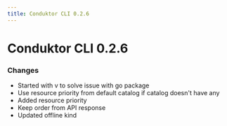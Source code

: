 ```yaml
---
title: Conduktor CLI 0.2.6
---
```

# Conduktor CLI 0.2.6

### Changes
- Started with v to solve issue with go package
- Use resource priority from default catalog if catalog doesn't have any
- Added resource priority
- Keep order from API response
- Updated offline kind